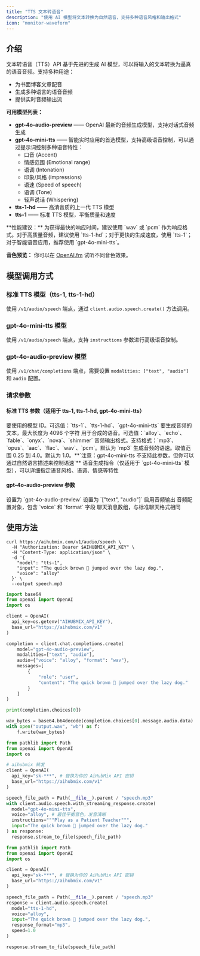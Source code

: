 ```yaml
---
title: "TTS 文本转语音"
description: "使用 AI 模型将文本转换为自然语音，支持多种语音风格和输出格式"
icon: "monitor-waveform"
---
```


## 介绍

文本转语音（TTS）API 基于先进的生成 AI 模型，可以将输入的文本转换为逼真的语音音频。支持多种用途：

- 为书面博客文章配音
- 生成多种语言的语音音频
- 提供实时音频输出流

**可用模型列表：**

- **gpt-4o-audio-preview** —— OpenAI 最新的音频生成模型，支持对话式音频生成
- **gpt-4o-mini-tts** —— 智能实时应用的首选模型，支持高级语音控制，可以通过提示词控制多种语音特性：
  - 口音 (Accent)
  - 情感范围 (Emotional range)
  - 语调 (Intonation)
  - 印象/风格 (Impressions)
  - 语速 (Speed of speech)
  - 语调 (Tone)
  - 轻声说话 (Whispering)
- **tts-1-hd** —— 高清音质的上一代 TTS 模型
- **tts-1** —— 标准 TTS 模型，平衡质量和速度

<Tip>
  **性能建议：** 为获得最快的响应时间，建议使用 `wav` 或 `pcm` 作为响应格式。对于高质量音频，建议使用 `tts-1-hd`；对于更快的生成速度，使用 `tts-1`；对于智能语音应用，推荐使用 `gpt-4o-mini-tts`。

  **音色预览：** 你可以在 [OpenAI.fm](https://www.openai.fm/) 试听不同音色效果。
</Tip>

## 模型调用方式

### 标准 TTS 模型（tts-1, tts-1-hd）

使用 `/v1/audio/speech` 端点，通过 `client.audio.speech.create()` 方法调用。

### gpt-4o-mini-tts 模型

使用 `/v1/audio/speech` 端点，支持 `instructions` 参数进行高级语音控制。

### gpt-4o-audio-preview 模型

使用 `/v1/chat/completions` 端点，需要设置 `modalities: ["text", "audio"]` 和 `audio` 配置。

### 请求参数

#### 标准 TTS 参数（适用于 tts-1, tts-1-hd, gpt-4o-mini-tts）

<ParamField body="model" type="string" required>
  要使用的模型 ID。可选值：`tts-1`、`tts-1-hd`、`gpt-4o-mini-tts`
</ParamField>

<ParamField body="input" type="string" required>
  要生成音频的文本，最大长度为 4096 个字符
</ParamField>

<ParamField body="voice" type="string" required>
  用于合成的语音。可选值：`alloy`、`echo`、`fable`、`onyx`、`nova`、`shimmer`
</ParamField>

<ParamField body="response_format" type="string">
  音频输出格式。支持格式：`mp3`、`opus`、`aac`、`flac`、`wav`、`pcm`。默认为 `mp3`
</ParamField>

<ParamField body="speed" type="number">
  生成音频的语速。取值范围 0.25 到 4.0。默认为 1.0。**`注意：gpt-4o-mini-tts 不支持此参数，但你可以通过自然语言描述来控制语速`**
</ParamField>

<ParamField body="instructions" type="string">
  语音生成指令（仅适用于 `gpt-4o-mini-tts` 模型），可以详细指定语音风格、语调、情感等特性
</ParamField>

#### gpt-4o-audio-preview 参数

<ParamField body="model" type="string" required>
  设置为 `gpt-4o-audio-preview`
</ParamField>

<ParamField body="modalities" type="array" required>
  设置为 `["text", "audio"]` 启用音频输出
</ParamField>

<ParamField body="audio" type="object" required>
  音频配置对象，包含 `voice` 和 `format` 字段
</ParamField>

<ParamField body="messages" type="array" required>
  聊天消息数组，与标准聊天格式相同
</ParamField>

## 使用方法

<CodeGroup>

```shell Curl
curl https://aihubmix.com/v1/audio/speech \
  -H "Authorization: Bearer $AIHUBMIX_API_KEY" \
  -H "Content-Type: application/json" \
  -d '{
    "model": "tts-1",
    "input": "The quick brown 🦊 jumped over the lazy dog.",
    "voice": "alloy"
  }' \
  --output speech.mp3
```


```py gpt-4o-audio-preview
import base64
from openai import OpenAI
import os

client = OpenAI(
  api_key=os.getenv("AIHUBMIX_API_KEY"),
  base_url="https://aihubmix.com/v1"
)

completion = client.chat.completions.create(
    model="gpt-4o-audio-preview",
    modalities=["text", "audio"],
    audio={"voice": "alloy", "format": "wav"},
    messages=[
        {
            "role": "user",
            "content": "The quick brown 🦊 jumped over the lazy dog."
        }
    ]
)

print(completion.choices[0])

wav_bytes = base64.b64decode(completion.choices[0].message.audio.data)
with open("output.wav", "wb") as f:
    f.write(wav_bytes)
```


```py gpt-4o-mini-tts
from pathlib import Path
from openai import OpenAI
import os

# aihubmix 转发
client = OpenAI(
  api_key="sk-***", # 替换为你的 AiHubMix API 密钥
  base_url="https://aihubmix.com/v1"
)

speech_file_path = Path(__file__).parent / "speech.mp3"
with client.audio.speech.with_streaming_response.create(
  model="gpt-4o-mini-tts",
  voice="alloy", # 最佳平衡音色，发音清晰
  instructions="""Play as a Patient Teacher""",
  input="The quick brown 🦊 jumped over the lazy dog."
) as response:
  response.stream_to_file(speech_file_path)
```


```py 标准 TTS 模型
from pathlib import Path
from openai import OpenAI
import os

client = OpenAI(
  api_key="sk-***", # 替换为你的 AiHubMix API 密钥
  base_url="https://aihubmix.com/v1"
)

speech_file_path = Path(__file__).parent / "speech.mp3"
response = client.audio.speech.create(
  model="tts-1-hd",
  voice="alloy",
  input="The quick brown 🦊 jumped over the lazy dog.",
  response_format="mp3",
  speed=1.0
)

response.stream_to_file(speech_file_path)
```

</CodeGroup>